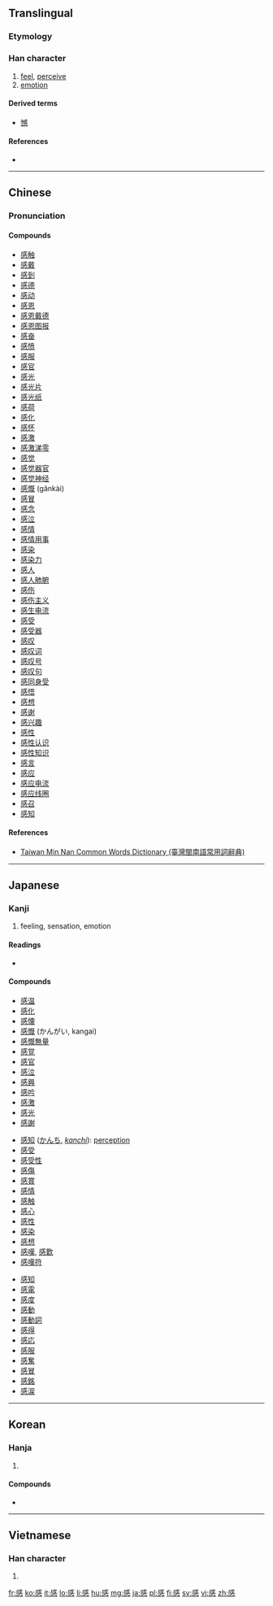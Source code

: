 {{also|惑}}
==Translingual==
{{stroke order|strokes=13}}
===Etymology===
{{Han compound|咸|心|c1=p|c2=s|t2=heart|ls=psc}}

===Han character===
{{Han char|rn=61|rad=心|as=09|sn=13|four=5333<sub>0</sub>|canj=戈口心 (IRP)|ids=⿱[[咸]][[心]]}}

# [[feel]], [[perceive]]
# [[emotion]]

====Derived terms====
* [[憾]]

====References====
* {{Han ref|kx=0395.210|dkj=10953|dj=0733.070|hdz=42321.020|uh=611F|ud=24863|bh=B750|bd=46928}}

----

==Chinese==
{{zh-forms}}

===Pronunciation===
{{zh-pron
|m=gǎn
|c=gam2
|h=
|mn=kám
|w=
|mc=y
|oc=y
|ma=|ma2=
|cat=v,n
}}

====Compounds====
* [[感触]]
* [[感戴]]
* [[感到]]
* [[感德]]
* [[感动]]
* [[感恩]]
* [[感恩戴德]]
* [[感恩图报]]
* [[感奋]]
* [[感愤]]
* [[感服]]
* [[感官]]
* [[感光]]
* [[感光片]]
* [[感光纸]]
* [[感荷]]
* [[感化]]
* [[感怀]]
* [[感激]]
* [[感激涕零]]
* [[感觉]]
* [[感觉器官]]
* [[感觉神经]]
* [[感慨]] (gǎnkài)
* [[感冒]]
* [[感念]]
* [[感泣]]
* [[感情]]
* [[感情用事]]
* [[感染]]
* [[感染力]]
* [[感人]]
* [[感人肺腑]]
* [[感伤]]
* [[感伤主义]]
* [[感生电流]]
* [[感受]]
* [[感受器]]
* [[感叹]]
* [[感叹词]]
* [[感叹号]]
* [[感叹句]]
* [[感同身受]]
* [[感悟]]
* [[感想]]
* [[感谢]]
* [[感兴趣]]
* [[感性]]
* [[感性认识]]
* [[感性知识]]
* [[感言]]
* [[感应]]
* [[感应电流]]
* [[感应线圈]]
* [[感召]]
* [[感知]]

====References====
*[http://twblg.dict.edu.tw/holodict_new/result_detail.jsp?n_no=9457&curpage=1&sample=%E6%84%9F&radiobutton=1&querytarget=1&limit=20&pagenum=2&rowcount=35 Taiwan Min Nan Common Words Dictionary (臺灣閩南語常用詞辭典)]

----

==Japanese==

===Kanji===
{{ja-kanji|grade=3|rs=心09}}

# feeling, sensation, emotion

====Readings====
* {{ja-readings|goon=[[こん]] (kon)|kanon=[[かん]] (kan)|kun=}} <!-- KANJIRU (on KAN + suffix ZURU/JIRU, like SHIN+ZURU or EN+JIRU) is NOT really a kun. Why does the Unihan Database say so? -->

====Compounds====
{{top3}}
* [[感温]]
* [[感化]]
* [[感懐]]
* [[感慨]] (かんがい, kangai)
* [[感慨無量]]
* [[感覚]]
* [[感官]]
* [[感泣]]
* [[感興]]
* [[感吟]]
* [[感激]]
* [[感光]]
* [[感謝]]
{{mid3}}
* [[感知]] ([[かんち]], ''[[kanchi]]''): [[perception]]
* [[感受]]
* [[感受性]]
* [[感傷]]
* [[感賞]]
* [[感情]]
* [[感触]]
* [[感心]]
* [[感性]]
* [[感染]]
* [[感想]]
* [[感嘆]], [[感歎]]
* [[感嘆符]]
{{mid3}}
* [[感知]]
* [[感電]]
* [[感度]]
* [[感動]]
* [[感動詞]]
* [[感得]]
* [[感応]]
* [[感服]]
* [[感奮]]
* [[感冒]]
* [[感銘]]
* [[感涙]]
{{bottom}}

----

==Korean==

===Hanja===
{{ko-hanja|hangeul=감|eumhun=|rv=gam|mr=kam|y=kam}}

# {{defn|lang=ko|sort=心09}}

====Compounds====
* {{l|ko|感氣|tr=[[감기]], gamgi}}

----

==Vietnamese==

===Han character===
{{vi-hantu|[[cảm]], [[cám]]|rs=心09}}

# {{defn|lang=vi|sort=心09}}

[[fr:感]]
[[ko:感]]
[[it:感]]
[[lo:感]]
[[li:感]]
[[hu:感]]
[[mg:感]]
[[ja:感]]
[[pl:感]]
[[fi:感]]
[[sv:感]]
[[vi:感]]
[[zh:感]]